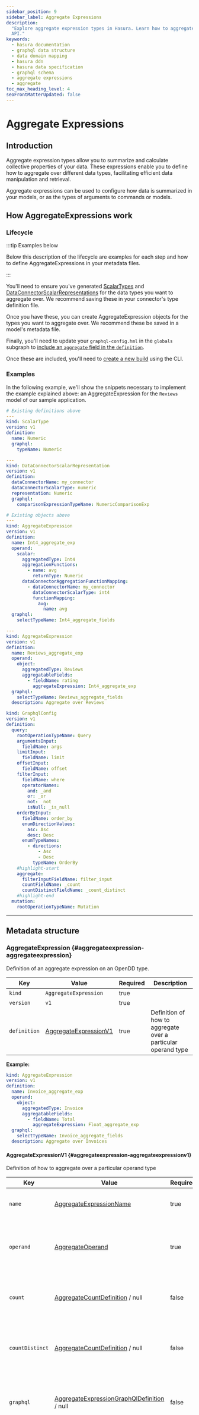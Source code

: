 ```yaml
---
sidebar_position: 9
sidebar_label: Aggregate Expressions
description:
  "Explore aggregate expression types in Hasura. Learn how to aggregate different data types and expose them in your
  API."
keywords:
  - hasura documentation
  - graphql data structure
  - data domain mapping
  - hasura ddn
  - hasura data specification
  - graphql schema
  - aggregate expressions
  - aggregate
toc_max_heading_level: 4
seoFrontMatterUpdated: false
---
```


# Aggregate Expressions

## Introduction

Aggregate expression types allow you to summarize and calculate collective properties of your data. These expressions
enable you to define how to aggregate over different data types, facilitating efficient data manipulation and retrieval.

Aggregate expressions can be used to configure how data is summarized in your models, or as the types of arguments to
commands or models.

## How AggregateExpressions work

### Lifecycle

:::tip Examples below

Below this description of the lifecycle are examples for each step and how to define AggregateExpressions in your
metadata files.

:::

You'll need to ensure you've generated [ScalarTypes](/supergraph-modeling/types.mdx#scalartype-scalartype) and
[DataConnectorScalarRepresentations](/supergraph-modeling/data-connector-links.mdx#dataconnectorscalarrepresentation-dataconnectorscalarrepresentation)
for the data types you want to aggregate over. We recommend saving these in your connector's type definition file.

Once you have these, you can create AggregateExpression objects for the types you want to aggregate over. We recommend
these be saved in a model's metadata file.

Finally, you'll need to update your `graphql-config.hml` in the `globals` subgraph to
[include an `aggregate` field in the `definition`](/supergraph-modeling/graphql-config.mdx#graphqlconfig-aggregategraphqlconfig).

Once these are included, you'll need to [create a new build](/cli/commands/ddn_supergraph_build_local.mdx) using the
CLI.

### Examples

In the following example, we'll show the snippets necessary to implement the example explained above: an
AggregateExpression for the `Reviews` model of our sample application.

```yaml title="metadata/my_connector-types.hml"
# Existing definitions above
---
kind: ScalarType
version: v1
definition:
  name: Numeric
  graphql:
    typeName: Numeric

---
kind: DataConnectorScalarRepresentation
version: v1
definition:
  dataConnectorName: my_connector
  dataConnectorScalarType: numeric
  representation: Numeric
  graphql:
    comparisonExpressionTypeName: NumericComparisonExp
```

```yaml title="metadata/Reviews.hml"
# Existing objects above
---
kind: AggregateExpression
version: v1
definition:
  name: Int4_aggregate_exp
  operand:
    scalar:
      aggregatedType: Int4
      aggregationFunctions:
        - name: avg
          returnType: Numeric
      dataConnectorAggregationFunctionMapping:
        - dataConnectorName: my_connector
          dataConnectorScalarType: int4
          functionMapping:
            avg:
              name: avg
  graphql:
    selectTypeName: Int4_aggregate_fields

---
kind: AggregateExpression
version: v1
definition:
  name: Reviews_aggregate_exp
  operand:
    object:
      aggregatedType: Reviews
      aggregatableFields:
        - fieldName: rating
          aggregateExpression: Int4_aggregate_exp
  graphql:
    selectTypeName: Reviews_aggregate_fields
  description: Aggregate over Reviews
```

```yaml title="globals/graphql-config.hml"
kind: GraphqlConfig
version: v1
definition:
  query:
    rootOperationTypeName: Query
    argumentsInput:
      fieldName: args
    limitInput:
      fieldName: limit
    offsetInput:
      fieldName: offset
    filterInput:
      fieldName: where
      operatorNames:
        and: _and
        or: _or
        not: _not
        isNull: _is_null
    orderByInput:
      fieldName: order_by
      enumDirectionValues:
        asc: Asc
        desc: Desc
      enumTypeNames:
        - directions:
            - Asc
            - Desc
          typeName: OrderBy
    #highlight-start
    aggregate:
      filterInputFieldName: filter_input
      countFieldName: _count
      countDistinctFieldName: _count_distinct
    #highlight-end
  mutation:
    rootOperationTypeName: Mutation
```

---

## Metadata structure


### AggregateExpression {#aggregateexpression-aggregateexpression}

Definition of an aggregate expression on an OpenDD type.

| Key | Value | Required | Description |
|-----|-----|-----|-----|
| `kind` | `AggregateExpression` | true |  |
| `version` | `v1` | true |  |
| `definition` | [AggregateExpressionV1](#aggregateexpression-aggregateexpressionv1) | true | Definition of how to aggregate over a particular operand type |

 **Example:**

```yaml
kind: AggregateExpression
version: v1
definition:
  name: Invoice_aggregate_exp
  operand:
    object:
      aggregatedType: Invoice
      aggregatableFields:
        - fieldName: Total
          aggregateExpression: Float_aggregate_exp
  graphql:
    selectTypeName: Invoice_aggregate_fields
  description: Aggregate over Invoices
```


#### AggregateExpressionV1 {#aggregateexpression-aggregateexpressionv1}

Definition of how to aggregate over a particular operand type

| Key | Value | Required | Description |
|-----|-----|-----|-----|
| `name` | [AggregateExpressionName](#aggregateexpression-aggregateexpressionname) | true | The name of the aggregate expression. |
| `operand` | [AggregateOperand](#aggregateexpression-aggregateoperand) | true | The type this aggregation expression aggregates over, and its associated configuration |
| `count` | [AggregateCountDefinition](#aggregateexpression-aggregatecountdefinition) / null | false | Configuration for the count aggregate function used over the operand |
| `countDistinct` | [AggregateCountDefinition](#aggregateexpression-aggregatecountdefinition) / null | false | Configuration for the count distinct aggregate function used over the operand |
| `graphql` | [AggregateExpressionGraphQlDefinition](#aggregateexpression-aggregateexpressiongraphqldefinition) / null | false | Configuration for how this command should appear in the GraphQL schema. |
| `description` | string / null | false | The description of the aggregate expression. Gets added to the description of the command's root field in the GraphQL schema. |



#### AggregateExpressionGraphQlDefinition {#aggregateexpression-aggregateexpressiongraphqldefinition}

The definition of how an aggregate expression should appear in the GraphQL API.

| Key | Value | Required | Description |
|-----|-----|-----|-----|
| `selectTypeName` | [GraphQlTypeName](#aggregateexpression-graphqltypename) | true | The type name to use for the aggregate selection type |
| `deprecated` | [Deprecated](#aggregateexpression-deprecated) / null | false | Whether this command root field is deprecated. If set, this will be added to the graphql schema as a deprecated field. |

 **Example:**

```yaml
selectTypeName: Invoice_aggregate_fields
```


#### Deprecated {#aggregateexpression-deprecated}

OpenDd configuration to indicate whether an object type field, relationship, model root field or command root field is deprecated.

| Key | Value | Required | Description |
|-----|-----|-----|-----|
| `reason` | string / null | false | The reason for deprecation. |



#### GraphQlTypeName {#aggregateexpression-graphqltypename}

The name of a GraphQL type.


**Value:** string


#### AggregateCountDefinition {#aggregateexpression-aggregatecountdefinition}

Definition of a count aggregation function

| Key | Value | Required | Description |
|-----|-----|-----|-----|
| `enable` | boolean | true | Whether or not the aggregate function is available for use or not |
| `description` | string / null | false | A description of the aggregation function. Gets added to the description of the field in the GraphQL schema. |



#### AggregateOperand {#aggregateexpression-aggregateoperand}

Definition of an aggregate expression's operand


**Must have exactly one of the following fields:**

| Key | Value | Required | Description |
|-----|-----|-----|-----|
| `object` | [ObjectAggregateOperand](#aggregateexpression-objectaggregateoperand) | false | Definition of an aggregate over an object-typed operand |
| `scalar` | [ScalarAggregateOperand](#aggregateexpression-scalaraggregateoperand) | false | Definition of an aggregate over a scalar-typed operand |



#### ScalarAggregateOperand {#aggregateexpression-scalaraggregateoperand}

Definition of an aggregate over a scalar-typed operand

| Key | Value | Required | Description |
|-----|-----|-----|-----|
| `aggregatedType` | [TypeName](#aggregateexpression-typename) | true | The name of the scalar type the aggregate expression is aggregating |
| `aggregationFunctions` | [[AggregationFunctionDefinition](#aggregateexpression-aggregationfunctiondefinition)] | true | The aggregation functions that operate over the scalar type |
| `dataConnectorAggregationFunctionMapping` | [[DataConnectorAggregationFunctionMapping](#aggregateexpression-dataconnectoraggregationfunctionmapping)] | true | Mapping of aggregation functions to corresponding aggregation functions in various data connectors |



#### DataConnectorAggregationFunctionMapping {#aggregateexpression-dataconnectoraggregationfunctionmapping}

Definition of how to map an aggregate expression's aggregation functions to data connector aggregation functions.

| Key | Value | Required | Description |
|-----|-----|-----|-----|
| `dataConnectorName` | [DataConnectorName](#aggregateexpression-dataconnectorname) | true | The data connector being mapped to |
| `dataConnectorScalarType` | [DataConnectorScalarType](#aggregateexpression-dataconnectorscalartype) | true | The matching scalar type in the data connector for the operand scalar type |
| `functionMapping` | [AggregationFunctionMappings](#aggregateexpression-aggregationfunctionmappings) | true | Mapping from Open DD aggregation function to data connector aggregation function |



#### AggregationFunctionMappings {#aggregateexpression-aggregationfunctionmappings}

Mapping of aggregation functions to their matching aggregation functions in the data connector.

| Key | Value | Required | Description |
|-----|-----|-----|-----|
| `<customKey>` | [AggregateFunctionMapping](#aggregateexpression-aggregatefunctionmapping) | false | Definition of how to map the aggregation function to a function in the data connector |



#### AggregateFunctionMapping {#aggregateexpression-aggregatefunctionmapping}

Definition of how to map the aggregation function to a function in the data connector

| Key | Value | Required | Description |
|-----|-----|-----|-----|
| `name` | [DataConnectorAggregationFunctionName](#aggregateexpression-dataconnectoraggregationfunctionname) | true | The name of the aggregation function in the data connector |



#### DataConnectorAggregationFunctionName {#aggregateexpression-dataconnectoraggregationfunctionname}

The name of an aggregation function in a data connector


**Value:** string


#### DataConnectorScalarType {#aggregateexpression-dataconnectorscalartype}

The name of a scalar type in a data connector.


**Value:** string


#### DataConnectorName {#aggregateexpression-dataconnectorname}

The name of a data connector.


**Value:** string


#### AggregationFunctionDefinition {#aggregateexpression-aggregationfunctiondefinition}

Definition of an aggregation function

| Key | Value | Required | Description |
|-----|-----|-----|-----|
| `name` | [AggregationFunctionName](#aggregateexpression-aggregationfunctionname) | true | The name of the aggregation function |
| `description` | string / null | false | A description of the aggregation function. Gets added to the description of the field in the GraphQL schema. |
| `returnType` | [TypeReference](#aggregateexpression-typereference) | true |  |



#### TypeReference {#aggregateexpression-typereference}

A reference to an Open DD type including nullable values and arrays.
Suffix '!' to indicate a non-nullable reference, and wrap in '[]' to indicate an array.
Eg: '[String!]!' is a non-nullable array of non-nullable strings.


**Value:** string


#### AggregationFunctionName {#aggregateexpression-aggregationfunctionname}

The name of an aggregation function.


**Value:** string


#### TypeName {#aggregateexpression-typename}

The name of the scalar type the aggregate expression is aggregating


**One of the following values:**

| Value | Description |
|-----|-----|
| [InbuiltType](#aggregateexpression-inbuilttype) | An inbuilt primitive OpenDD type. |
| [CustomTypeName](#aggregateexpression-customtypename) |  |



#### InbuiltType {#aggregateexpression-inbuilttype}

An inbuilt primitive OpenDD type.


**Value:** `ID` / `Int` / `Float` / `Boolean` / `String`


#### ObjectAggregateOperand {#aggregateexpression-objectaggregateoperand}

Definition of an aggregate over an object-typed operand

| Key | Value | Required | Description |
|-----|-----|-----|-----|
| `aggregatedType` | [CustomTypeName](#aggregateexpression-customtypename) | true | The name of the object type the aggregate expression is aggregating |
| `aggregatableFields` | [[AggregatableFieldDefinition](#aggregateexpression-aggregatablefielddefinition)] | true | The fields on the object that are aggregatable |



#### AggregatableFieldDefinition {#aggregateexpression-aggregatablefielddefinition}

Definition of an aggregatable field on an object type

| Key | Value | Required | Description |
|-----|-----|-----|-----|
| `fieldName` | [FieldName](#aggregateexpression-fieldname) | true | The name of the field on the operand aggregated type that is aggregatable |
| `description` | string / null | false | A description of the aggregatable field. Gets added to the description of the field in the GraphQL schema. |
| `aggregateExpression` | [AggregateExpressionName](#aggregateexpression-aggregateexpressionname) | true | The aggregate expression used to aggregate the type of the field |



#### FieldName {#aggregateexpression-fieldname}

The name of a field in a user-defined object type.


**Value:** string


#### CustomTypeName {#aggregateexpression-customtypename}

The name of a user-defined type.


**Value:** string


#### AggregateExpressionName {#aggregateexpression-aggregateexpressionname}

The name of an aggregate expression.


**Value:** string